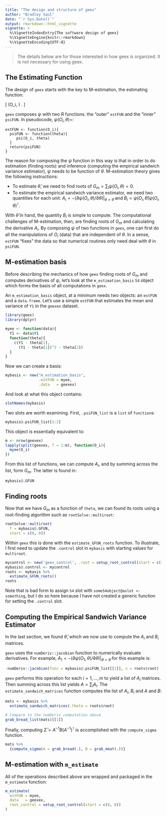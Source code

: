 ```yaml
---
title: "The design and structure of geex"
author: "Bradley Saul"
date: "`r Sys.Date()`"
output: rmarkdown::html_vignette
vignette: >
  %\VignetteIndexEntry{The software design of geex}
  %\VignetteEngine{knitr::rmarkdown}
  %\VignetteEncoding{UTF-8}
---
```


> The details below are for those interested in how geex is organized. It is not necessary for using geex. 

## The Estimating Function

The design of `geex` starts with the key to M-estimation, the estimating function:

\[
\psi(O_i, \theta) .
\]

`geex` composes $\psi$ with two R functions: the "outer" `estFUN` and the "inner" `psiFUN`. In pseudocode, $\psi(O_i, \theta) =$:

```
estFUN <- function(O_i){
  psiFUN <- function(theta){
     psi(O_i, theta)
  }
  return(psiFUN)
}
```

The reason for composing the $\psi$ function in this way is that in order to do estimation (finding roots) and inference (computing the empirical sandwich variance estimator), $\psi$ needs to be function of $\theta$. M-estimation theory gives the following instructions:

* To estimate $\hat{\theta}$, we need to find roots of $G_m = \sum_i \psi(O_i, \theta) = 0$. 
* To estimate the empirical sandwich variance estimator, we need two quantities for each unit: $A_i = - (\partial \psi(O_i, \theta)/\partial \theta)|_{\theta = \hat{\theta}}$ and $B_i = \psi(O_i, \hat{\theta})\psi(O_i, \theta)^{\intercal}$.

With $\hat{\theta}$ in hand, the quantity $B_i$ is simple to compute. The computational challenges of M-estimation, then, are finding roots of $G_m$ and calculating the derivative $A_i$. By composing $\psi$ of two functions in `geex`, one can first do all the manipulations of $O_i$ (data) that are independent of $\theta$. In a sense, `estFUN` "fixes" the data so that numerical routines only need deal with $\theta$ in `psiFUN`.

## M-estimation basis

Before describing the mechanics of how `geex` finding roots of $G_m$ and computes derivatives of $\psi$, let's look at the `m_estimation_basis` `S4` object which forms the basis of all computations in `geex`.

An `m_estimation_basis` object, at a minimum needs two objects: an `estFUN` and a `data.frame`. Let's use a simple `estFUN` that estimates the mean and variance of `Y1` in the `geexex` dataset.

```r
library(geex)
library(dplyr)

myee <- function(data){
  Y1 <- data$Y1
  function(theta){
    c(Y1 - theta[1],
      (Y1 - theta[1])^2 - theta[2])
  }
}
```

Now we can create a basis:
```r
mybasis <- new("m_estimation_basis",
               .estFUN = myee,
               .data   = geexex)
```

And look at what this object contains:
```r
slotNames(mybasis)
```

Two slots are worth examining. First, `.psiFUN_list` is a `list` of `function`s:
```r
mybasis@.psiFUN_list[1:2]
```

This object is essentially equivalent to:
```r
m <- nrow(geexex)
lapply(split(geexex, f = 1:m), function(O_i){
  myee(O_i)
})
```

From this list of functions, we can compute $A_i$, and by summing across the list, form $G_m$. The latter is found in:
```r
mybasis@.GFUN
```

## Finding roots

Now that we have $G_m$ as a function of `theta`, we can found its roots using a root-finding algorithm such as `rootSolve::multiroot`:

```r
rootSolve::multiroot(
  f = mybasis@.GFUN, 
  start = c(0, 0))
```

Within `geex` this is done with the `estimate_GFUN_roots` function. To illustrate, I first need to update the `.control` slot in `mybasis` with starting values for `multiroot`. 
```r
mycontrol <- new('geex_control', .root = setup_root_control(start = c(1, 1)))
mybasis@.control <- mycontrol
roots <- mybasis %>%
  estimate_GFUN_roots()
roots
```

Note that is bad form to assign `S4` slot with `someS4object@aslot <- something`, but I do so here because I have not created a generic function for setting the `.control` slot.

## Computing the Empirical Sandwich Variance Estimator

In the last section, we found $\hat{\theta}$, which we now use to compute the $A_i$ and $B_i$ matrices. 

`geex` uses the `numDeriv::jacobian` function to numerically evaluate derivatives. For example, $A_1 = - (\partial \psi(O_1, \theta)/\partial \theta)|_{\theta = \hat{\theta}}$ for this example is:

```r
-numDeriv::jacobian(func = mybasis@.psiFUN_list[[1]], x = roots$root)
```

`geex` performs this operation for each $i = 1, \dots, m$ to yield a list of $A_i$ matrices. Then summing across this list yields $A = \sum_i A_i$. The `estimate_sandwich_matrices` function computes the list of $A_i$, $B_i$ and $A$ and $B$:

```r
mats <- mybasis %>%
  estimate_sandwich_matrices(.theta = roots$root) 

# Compare to the numDeriv computation above
grab_bread_list(mats)[[1]]
```

Finally, computing $\hat{\Sigma} = A^{-1} B (A^{-1})^{\intercal}$ is accomplished with the `compute_sigma` function.

```r
mats %>%
  {compute_sigma(A = grab_bread(.), B = grab_meat(.))}
```

## M-estimation with `m_estimate`

All of the operations described above are wrapped and packaged in the `m_estimate` function:

```r
m_estimate(
  estFUN = myee,
  data   = geexex,
  root_control = setup_root_control(start = c(0, 0))
)

```
